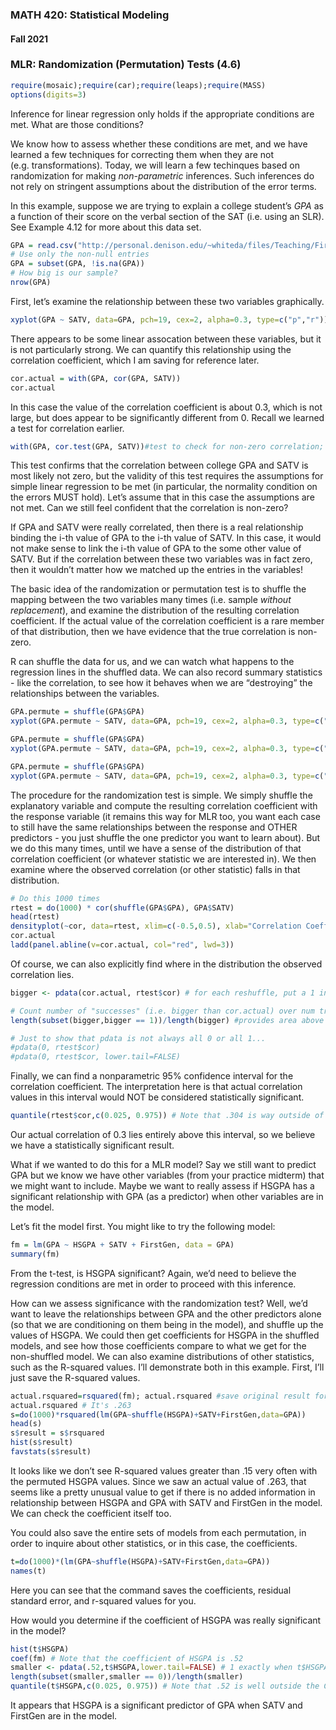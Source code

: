### MATH 420: Statistical Modeling
#### Fall 2021

### MLR: Randomization (Permutation) Tests (4.6)

```r
require(mosaic);require(car);require(leaps);require(MASS)
options(digits=3)
```

Inference for linear regression only holds if the appropriate conditions are met. What are those conditions? 

We know how to assess whether these conditions are met, and we have learned a few techniques for correcting them when they are not (e.g. transformations). Today, we will learn a few techinques based on randomization for making *non-parametric* inferences. Such inferences do not rely on stringent assumptions about the distribution of the error terms. 

In this example, suppose we are trying to explain a college student's $GPA$ as a function of their score on the verbal section of the SAT (i.e. using an SLR). See Example 4.12 for more about this data set.

```r
GPA = read.csv("http://personal.denison.edu/~whiteda/files/Teaching/FirstYearGPA.csv")
# Use only the non-null entries
GPA = subset(GPA, !is.na(GPA))
# How big is our sample?
nrow(GPA)
```

First, let's examine the relationship between these two variables graphically. 

```r
xyplot(GPA ~ SATV, data=GPA, pch=19, cex=2, alpha=0.3, type=c("p","r"))
```

There appears to be some linear assocation between these variables, but it is not particularly strong. We can quantify this relationship using the correlation coefficient, which I am saving for reference later. 

```r
cor.actual = with(GPA, cor(GPA, SATV))
cor.actual
```

In this case the value of the correlation coefficient is about 0.3, which is not large, but does appear to be significantly different from 0. Recall we learned a test for correlation earlier.
    
```r
with(GPA, cor.test(GPA, SATV))#test to check for non-zero correlation; new command
```

This test confirms that the correlation between college GPA and SATV is most likely not zero, but the validity of this test requires the assumptions for simple linear regression to be met (in particular, the normality condition on the errors MUST hold). Let's assume that in this case the assumptions are not met. Can we still feel confident that the correlation is non-zero? 

If GPA and SATV were really correlated, then there is a real relationship binding the i-th value of GPA to the i-th value of SATV. In this case, it would not make sense to link the i-th value of GPA to the some other value of SATV. But if the correlation between these two variables was in fact zero, then it wouldn't matter how we matched up the entries in the variables!

The basic idea of the randomization or permutation test is to shuffle the mapping between the two variables many times (i.e. sample *without replacement*), and examine the distribution of the resulting correlation coefficient. If the actual value of the correlation coefficient is a rare member of that distribution, then we have evidence that the true correlation is non-zero. 

R can shuffle the data for us, and we can watch what happens to the regression lines in the shuffled data. We can also record summary statistics - like the correlation, to see how it behaves when we are "destroying" the relationships between the variables. 

```r
GPA.permute = shuffle(GPA$GPA)
xyplot(GPA.permute ~ SATV, data=GPA, pch=19, cex=2, alpha=0.3, type=c("p","r"),main="First Shuffle")
```

```r
GPA.permute = shuffle(GPA$GPA)
xyplot(GPA.permute ~ SATV, data=GPA, pch=19, cex=2, alpha=0.3, type=c("p","r"),main="Second Shuffle")
```

```r
GPA.permute = shuffle(GPA$GPA)
xyplot(GPA.permute ~ SATV, data=GPA, pch=19, cex=2, alpha=0.3, type=c("p","r"),main="Third Shuffle")
```

The procedure for the randomization test is simple. We simply shuffle the explanatory variable and compute the resulting correlation coefficient with the response variable (it remains this way for MLR too, you want each case to still have the same relationships between the response and OTHER predictors - you just shuffle the one predictor you want to learn about). But we do this many times, until we have a sense of the distribution of that correlation coefficient (or whatever statistic we are interested in). We then examine where the observed correlation (or other statistic) falls in that distribution. 

```r
# Do this 1000 times
rtest = do(1000) * cor(shuffle(GPA$GPA), GPA$SATV) 
head(rtest)
densityplot(~cor, data=rtest, xlim=c(-0.5,0.5), xlab="Correlation Coefficient between GPA and SATV")
cor.actual
ladd(panel.abline(v=cor.actual, col="red", lwd=3))
```

Of course, we can also explicitly find where in the distribution the observed correlation lies. 

```r
bigger <- pdata(cor.actual, rtest$cor) # for each reshuffle, put a 1 into bigger if the correlation is bigger than cor.actual

# Count number of "successes" (i.e. bigger than cor.actual) over num trials:
length(subset(bigger,bigger == 1))/length(bigger) #provides area above cor.actual based on randomization distribution

# Just to show that pdata is not always all 0 or all 1...
#pdata(0, rtest$cor)
#pdata(0, rtest$cor, lower.tail=FALSE)
```

Finally, we can find a nonparametric 95% confidence interval for the correlation coefficient. The interpretation here is that actual correlation values in this interval would NOT be considered statistically significant.  

```r
quantile(rtest$cor,c(0.025, 0.975)) # Note that .304 is way outside of this CI
```

Our actual correlation of 0.3 lies entirely above this interval, so we believe we have a statistically significant result.

What if we wanted to do this for a MLR model? Say we still want to predict GPA but we know we have other variables (from your practice midterm) that we might want to include. Maybe we want to really assess if HSGPA has a significant relationship with GPA (as a predictor) when other variables are in the model. 

Let's fit the model first. You might like to try the following model:

```r
fm = lm(GPA ~ HSGPA + SATV + FirstGen, data = GPA)
summary(fm)
```

From the t-test, is HSGPA significant? Again, we'd need to believe the regression conditions are met in order to proceed with this inference. 

How can we assess significance with the randomization test? Well, we'd want to leave the relationships between GPA and the other predictors alone (so that we are conditioning on them being in the model), and shuffle up the values of HSGPA. We could then get coefficients for HSGPA in the shuffled models, and see how those coefficients compare to what we get for the non-shuffled model. We can also examine distributions of other statistics, such as the R-squared values. I'll demonstrate both in this example. First, I'll just save the R-squared values. 

```r
actual.rsquared=rsquared(fm); actual.rsquared #save original result for reference
actual.rsquared # It's .263
s=do(1000)*rsquared(lm(GPA~shuffle(HSGPA)+SATV+FirstGen,data=GPA))
head(s)
s$result = s$rsquared
hist(s$result)
favstats(s$result)
```

It looks like we don't see R-squared values greater than .15 very often with the permuted HSGPA values. Since we saw an actual value of .263, that seems like a pretty unusual value to get if there is no added information in relationship between HSGPA and GPA with SATV and FirstGen in the model. We can check the coefficient itself too.

You could also save the entire sets of models from each permutation, in order to inquire about other statistics, or in this case, the coefficients.

```r
t=do(1000)*(lm(GPA~shuffle(HSGPA)+SATV+FirstGen,data=GPA))
names(t)
```

Here you can see that the command saves the coefficients, residual standard error, and r-squared values for you. 

How would you determine if the coefficient of HSGPA was really significant in the model?

```r
hist(t$HSGPA)
coef(fm) # Note that the coefficient of HSGPA is .52
smaller <- pdata(.52,t$HSGPA,lower.tail=FALSE) # 1 exactly when t$HSGPA < .52, so the tail beyond .52 is shuffles where smaller == 0.
length(subset(smaller,smaller == 0))/length(smaller)
quantile(t$HSGPA,c(0.025, 0.975)) # Note that .52 is well outside the CI
```

It appears that HSGPA is a significant predictor of GPA when SATV and FirstGen are in the model. 